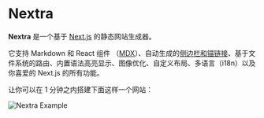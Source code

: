 
# Nextra

**Nextra** 是一个基于 [Next.js](https://nextjs.org) 的静态网站生成器。

它支持 Markdown 和 React 组件 （[MDX](/features/mdx)）、自动生成的[侧边栏和锚链接](/get-started#sidebar-and-anchor-links)、基于文件系统的路由、内置语法高亮显示、图像优化、自定义布局、多语言（i18n）以及你喜爱的 Next.js 的所有功能。

让你可以在 1 分钟之内搭建下面这样一个网站：

<Bleed>![Nextra Example](../public/demo.png)</Bleed>
